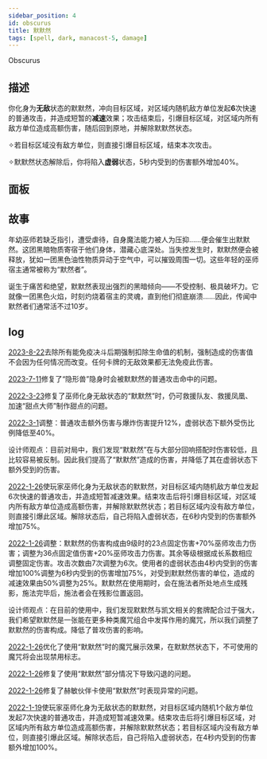```yaml
---
sidebar_position: 4
id: obscurus
title: 默默然
tags: [spell, dark, manacost-5, damage]
---
```


Obscurus

<!--truncate-->



<CardBasics cardKey={id}/>


## 描述

你化身为**无敌**状态的默默然，冲向目标区域，对区域内随机敌方单位发起**6**次快速的普通攻击，并造成短暂的**减速**效果；攻击结束后，引爆目标区域，对区域内所有敌方单位造成高额伤害，随后回到原地，并解除默默然状态。

✧若目标区域没有敌方单位，则直接引爆目标区域，结束本次攻击。

✧默默然状态解除后，你将陷入**虚弱**状态，5秒内受到的伤害额外增加40%。


## 面板


<LevelComponent/>


<CardDynamicTable cardKey={id}/>


<CardComplexTable cardKey={id}/>

## 故事

年幼巫师若缺乏指引，遭受虐待，自身魔法能力被人为压抑……便会催生出默默然。这团黑暗物质寄宿于他们身体，潜藏心底深处。当失控发生时，默默然便会被释放，犹如一团黑色油性物质异动于空气中，可以摧毁周围一切。这些年轻的巫师宿主通常被称为“默然者”。

诞生于痛苦和绝望，默默然表现出强烈的黑暗倾向——不受控制、极具破坏力。它就像一团黑色火焰，时刻灼烧着宿主的灵魂，直到他们彻底崩溃……因此，传闻中默然者们通常活不过10岁。

## log

[2023-8-22](/blog/230822-update-annc#adjustment)去除所有能免疫决斗后期强制扣除生命值的机制，强制造成的伤害值不会因为任何情况而改变。任何卡牌的无敌效果都无法免疫此伤害。

[2023-7-11](/blog/230711-update-annc#fix)修复了“隐形兽”隐身时会被默默然的普通攻击命中的问题。

[2022-3-23](/blog/220323-update-annc#fix)修复了巫师化身无敌状态的“默默然”时，仍可救援队友、救援凤凰、加速“甜点大师”制作甜点的问题。

[2022-3-1](/blog/220301-update-annc#adjustment)调整：普通攻击额外伤害与爆炸伤害提升12%，虚弱状态下额外受伤比例降低至40%。

设计师观点：目前对局中，我们发现“默默然”在与大部分回响搭配时伤害较低，且比较容易被反制。因此我们提高了“默默然”造成的伤害，并降低了其在虚弱状态下额外受到的伤害。

[2022-1-26](/blog/220126-update-annc#description)使玩家巫师化身为无敌状态的默默然，对目标区域内随机敌方单位发起6次快速的普通攻击，并造成短暂减速效果。结束攻击后将引爆目标区域，对区域内所有敌方单位造成高额伤害，并解除默默然状态；若目标区域内没有敌方单位，则直接引爆此区域。解除状态后，自己将陷入虚弱状态，在6秒内受到的伤害额外增加75%。

[2022-1-26](/blog/220126-update-annc#adjustment)调整：默默然的伤害构成由9级时的23点固定伤害+70%巫师攻击力伤害；调整为36点固定值伤害+20%巫师攻击力伤害。其余等级根据成长系数相应调整固定伤害。攻击次数由7次调整为6次。使用者的虚弱状态由4秒内受到的伤害增加100%调整为6秒内受到的伤害增加75%，对受到默默然伤害的单位，造成的减速效果由50%调整为25%。默默然在使用期时，会在施法者所处地点生成残影，施法完毕后，施法者会在残影位置返回。

设计师观点：在目前的使用中，我们发现默默然与凯文相关的套牌配合过于强大，我们希望默默然是一张能在更多种类魔咒组合中发挥作用的魔咒，所以我们调整了默默然的伤害构成。降低了普攻伤害的影响。

[2022-1-26](/blog/220126-update-annc#optimization)优化了使用“默默然”时的魔咒展示效果，在默默然状态下，不可使用的魔咒将会出现禁用标志。

[2022-1-26](/blog/220126-update-annc#fix)修复了使用“默默然”部分情况下导致闪退的问题。

[2022-1-26](/blog/220126-update-annc#fix)修复了赫敏伙伴卡使用“默默然”时表现异常的问题。

[2022-1-19](/blog/220119-update-annc#description)使玩家巫师化身为无敌状态的默默然，对目标区域内随机1个敌方单位发起7次快速的普通攻击，并造成短暂减速效果。结束攻击后将引爆目标区域，对区域内所有敌方单位造成高额伤害，并解除默默然状态；若目标区域内没有敌方单位，则直接引爆此区域。解除状态后，自己将陷入虚弱状态，在4秒内受到的伤害额外增加100%。



